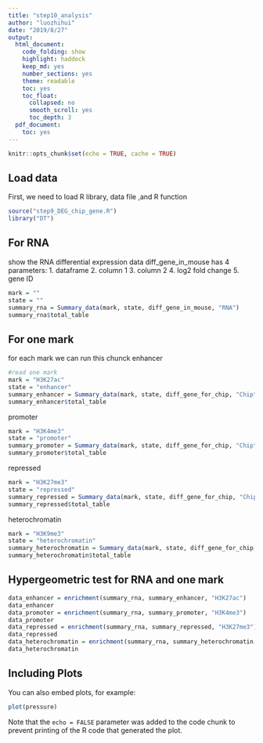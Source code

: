 ```yaml
---
title: "step10_analysis"
author: "luozhihui"
date: "2019/8/27"
output: 
  html_document:
    code_folding: show
    highlight: haddock
    keep_md: yes
    number_sections: yes
    theme: readable
    toc: yes
    toc_float:
      collapsed: no
      smooth_scroll: yes
      toc_depth: 3
  pdf_document:
    toc: yes
---
```


```r
knitr::opts_chunk$set(echo = TRUE, cache = TRUE)
```

## Load data
First, we need to load R library, data file ,and R function  

```r
source("step9_DEG_chip_gene.R")
library("DT")
```

## For RNA
show the RNA differential expression data
diff_gene_in_mouse has 4 parameters:
1. dataframe
2. column 1
3. column 2
4. log2 fold change
5. gene ID

```r
mark = ""
state = ""
summary_rna = Summary_data(mark, state, diff_gene_in_mouse, "RNA")
summary_rna$total_table
```






## For one mark
for each mark we can run this chunck
enhancer
```r
#read one mark
mark = "H3K27ac"
state = "enhancer"
summary_enhancer = Summary_data(mark, state, diff_gene_for_chip, "Chip")
summary_enhancer$total_table
```
promoter
```r
mark = "H3K4me3"
state = "promoter"
summary_promoter = Summary_data(mark, state, diff_gene_for_chip, "Chip")
summary_promoter$total_table
```
repressed
```r
mark = "H3K27me3"
state = "repressed"
summary_repressed = Summary_data(mark, state, diff_gene_for_chip, "Chip")
summary_repressed$total_table

```
heterochromatin
```r
mark = "H3K9me3"
state = "heterochromatin"
summary_heterochromatin = Summary_data(mark, state, diff_gene_for_chip, "Chip")
summary_heterochromatin$total_table
```

## Hypergeometric test for RNA and one mark
```r
data_enhancer = enrichment(summary_rna, summary_enhancer, "H3K27ac")
data_enhancer
data_promoter = enrichment(summary_rna, summary_promoter, "H3K4me3")
data_promoter
data_repressed = enrichment(summary_rna, summary_repressed, "H3K27me3")
data_repressed
data_heterochromatin = enrichment(summary_rna, summary_heterochromatin, "H3K9me3")
data_heterochromatin

```


## Including Plots

You can also embed plots, for example:

```r
plot(pressure)
```

Note that the `echo = FALSE` parameter was added to the code chunk to prevent printing of the R code that generated the plot.
